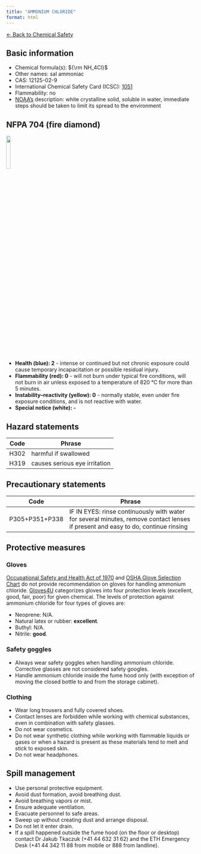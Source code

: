 ```yaml
---
title: "AMMONIUM CHLORIDE"
format: html
---
```


[← Back to Chemical Safety](../chemical-safety.qmd)


## Basic information
- Chemical formula(s): ${\rm NH_4Cl}$
- Other names: sal ammoniac
- CAS: 12125-02-9
- International Chemical Safety Card (ICSC): [1051](https://inchem.org/documents/icsc/icsc/eics1051.htm)
- Flammability: no
- [NOAA's](https://cameochemicals.noaa.gov/chemical/2422) description: white crystalline solid, soluble in water, immediate steps should be taken to limit its spread to the environment

## NFPA 704 (fire diamond)

![](../media/nfpa704/200.png){width=15% fig-align="center"}

- **Health (blue): 2** - intense or continued but not chronic exposure could cause temporary incapacitation or possible residual injury.
- **Flammability (red): 0** - will not burn under typical fire conditions, will not burn in air unless exposed to a temperature of 820 °C for more than 5 minutes.
- **Instability–reactivity (yellow): 0** - normally stable, even under fire exposure conditions, and is not reactive with water.
- **Special notice (white): -**

## Hazard statements
| Code | Phrase                        |
| ---- | ----------------------------- |
| H302 | harmful if swallowed          |
| H319 | causes serious eye irritation |

## Precautionary statements
| Code           | Phrase                                                                                                                           |
| -------------- | -------------------------------------------------------------------------------------------------------------------------------- |
| P305+P351+P338 | IF IN EYES: rinse continuously with water for several minutes, remove contact lenses if present and easy to do, continue rinsing |

## Protective measures

### Gloves
[Occupational Safety and Health Act of 1970](https://www.osha.gov/sites/default/files/publications/osha3151.pdf) and [OSHA Glove Selection Chart](https://safety.fsu.edu/safety_manual/OSHA%20Glove%20Selection%20Chart.pdf) do not provide recommendation on gloves for handling ammonium chloride. [Gloves4U](https://www.gloves4u.eu/x/Chemical%20Resistant%20Chart%20-%20final%20(5).pdf) categorizes gloves into four protection levels (excellent, good, fair, poor) for given chemical. The levels of protection against ammonium chloride for four types of gloves are:

- Neoprene: N/A.
- Natural latex or rubber: **excellent**.
- Buthyl: N/A.
- Nitrile: **good**.

### Safety goggles
- Always wear safety goggles when handling ammonium chloride. Corrective glasses are not considered safety googles.
- Handle ammonium chloride inside the fume hood only (with exception of moving the closed bottle to and from the storage cabinet).

### Clothing
- Wear long trousers and fully covered shoes.
- Contact lenses are forbidden while working with chemical substances, even in combination with safety glasses.
- Do not wear cosmetics.
- Do not wear synthetic clothing while working with flammable liquids or gases or when a hazard is present as these materials tend to melt and stick to exposed skin.
- Do not wear headphones.

## Spill management
- Use personal protective equipment.
- Avoid dust formation, avoid breathing dust.
- Avoid breathing vapors or mist.
- Ensure adequate ventilation.
- Evacuate personnel to safe areas.
- Sweep up without creating dust and arrange disposal.
- Do not let it enter drain.
- If a spill happened outside the fume hood (on the floor or desktop) contact Dr Jakub Tkaczuk (+41 44 632 31 62) and the ETH Emergency Desk (+41 44 342 11 88 from mobile or 888 from landline).
